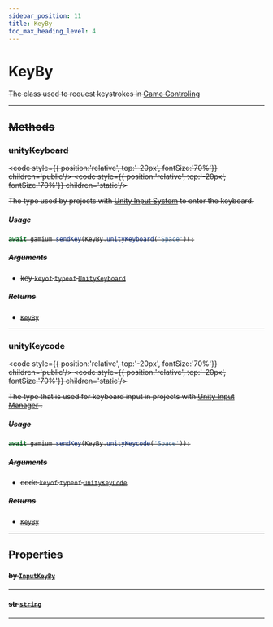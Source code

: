 ```yaml
---
sidebar_position: 11
title: KeyBy
toc_max_heading_level: 4
---
```


# KeyBy <s generated />

The class used to request keystrokes in [Game Controling](docs/client/game-control)

<hr class="solid" />  <s generated />

## Methods <s generated />

### unityKeyboard <s generated />

<s childtag /> <code style={{ position:'relative', top:'-20px', fontSize:'70%'}} children='public'/> <code style={{ position:'relative', top:'-20px', fontSize:'70%'}} children='static'/> <s generated />

The type used by projects with [Unity Input System]( https://docs.unity3d.com/Packages/com.unity.inputsystem@latest) to enter the keyboard.

##### Usage

```ts
await gamium.sendKey(KeyBy.unityKeyboard('Space'));
```

##### Arguments <s generated />

- key `keyof` `typeof` [`UnityKeyboard`]( ../enums/unity-keyboard) <s generated />

##### Returns <s generated />

- [`KeyBy`]( key-by) <s generated />

<hr class="solid" />  <s generated />

### unityKeycode <s generated />

<s childtag /> <code style={{ position:'relative', top:'-20px', fontSize:'70%'}} children='public'/> <code style={{ position:'relative', top:'-20px', fontSize:'70%'}} children='static'/> <s generated />

The type that is used for keyboard input in projects with [Unity Input Manager]( https://docs.unity3d.com/Manual/class-InputManager.html) .

##### Usage

```ts
await gamium.sendKey(KeyBy.unityKeycode('Space'));
```

##### Arguments <s generated />

- code `keyof` `typeof` [`UnityKeyCode`]( ../enums/unity-key-code) <s generated />

##### Returns <s generated />

- [`KeyBy`]( key-by) <s generated />

<hr class="solid" />  <s generated />

## Properties <s generated />

#### by [`InputKeyBy`]( ../enums/input-key-by) <s generated />

<hr class="solid" />  <s generated />

#### str [`string`]( https://developer.mozilla.org/en-US/docs/Web/JavaScript/Reference/Global_Objects/String) <s generated />

<hr class="solid" />  <s generated />

